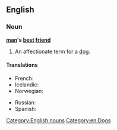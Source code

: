 ==English==
{{wikipedia|Man's best friend (phrase)}}
===Noun===
'''[[man]]'s [[best]] [[friend]]'''

# An affectionate term for a [[dog]].

====Translations====
{{trans-top|an affectionate term for a dog}}
* French: {{t+|fr|le meilleur ami de l’homme|m}}
* Icelandic: {{t|is|besti vinur mannsins}}
* Norwegian: {{t|no|menneskets beste venn|m}}
{{trans-mid}}
* Russian: {{t|ru|друг челове́ка|m|sc=Cyrl}}
* Spanish: {{t|es|el mejor amigo del hombre|m}}
{{trans-bottom}}

[[Category:English nouns]]
[[Category:en:Dogs]]